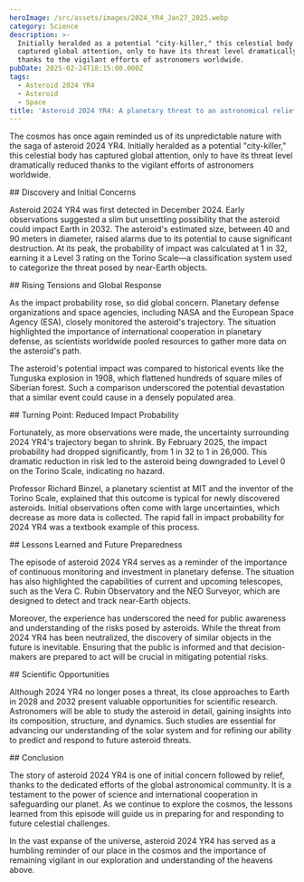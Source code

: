 ```yaml
---
heroImage: /src/assets/images/2024_YR4_Jan27_2025.webp
category: Science
description: >-
  Initially heralded as a potential "city-killer," this celestial body has
  captured global attention, only to have its threat level dramatically reduced
  thanks to the vigilant efforts of astronomers worldwide.
pubDate: 2025-02-24T18:15:00.000Z
tags:
  - Asteroid 2024 YR4
  - Asteroid
  - Space
title: 'Asteroid 2024 YR4: A planetary threat to an astronomical relief'
---
```


The cosmos has once again reminded us of its unpredictable nature with the saga of asteroid 2024 YR4. Initially heralded as a potential "city-killer," this celestial body has captured global attention, only to have its threat level dramatically reduced thanks to the vigilant efforts of astronomers worldwide.

\## Discovery and Initial Concerns

Asteroid 2024 YR4 was first detected in December 2024. Early observations suggested a slim but unsettling possibility that the asteroid could impact Earth in 2032. The asteroid's estimated size, between 40 and 90 meters in diameter, raised alarms due to its potential to cause significant destruction. At its peak, the probability of impact was calculated at 1 in 32, earning it a Level 3 rating on the Torino Scale—a classification system used to categorize the threat posed by near-Earth objects.

\## Rising Tensions and Global Response

As the impact probability rose, so did global concern. Planetary defense organizations and space agencies, including NASA and the European Space Agency (ESA), closely monitored the asteroid's trajectory. The situation highlighted the importance of international cooperation in planetary defense, as scientists worldwide pooled resources to gather more data on the asteroid's path.

The asteroid's potential impact was compared to historical events like the Tunguska explosion in 1908, which flattened hundreds of square miles of Siberian forest. Such a comparison underscored the potential devastation that a similar event could cause in a densely populated area.

\## Turning Point: Reduced Impact Probability

Fortunately, as more observations were made, the uncertainty surrounding 2024 YR4's trajectory began to shrink. By February 2025, the impact probability had dropped significantly, from 1 in 32 to 1 in 26,000. This dramatic reduction in risk led to the asteroid being downgraded to Level 0 on the Torino Scale, indicating no hazard.

Professor Richard Binzel, a planetary scientist at MIT and the inventor of the Torino Scale, explained that this outcome is typical for newly discovered asteroids. Initial observations often come with large uncertainties, which decrease as more data is collected. The rapid fall in impact probability for 2024 YR4 was a textbook example of this process.

\## Lessons Learned and Future Preparedness

The episode of asteroid 2024 YR4 serves as a reminder of the importance of continuous monitoring and investment in planetary defense. The situation has also highlighted the capabilities of current and upcoming telescopes, such as the Vera C. Rubin Observatory and the NEO Surveyor, which are designed to detect and track near-Earth objects.

Moreover, the experience has underscored the need for public awareness and understanding of the risks posed by asteroids. While the threat from 2024 YR4 has been neutralized, the discovery of similar objects in the future is inevitable. Ensuring that the public is informed and that decision-makers are prepared to act will be crucial in mitigating potential risks.

\## Scientific Opportunities

Although 2024 YR4 no longer poses a threat, its close approaches to Earth in 2028 and 2032 present valuable opportunities for scientific research. Astronomers will be able to study the asteroid in detail, gaining insights into its composition, structure, and dynamics. Such studies are essential for advancing our understanding of the solar system and for refining our ability to predict and respond to future asteroid threats.

\## Conclusion

The story of asteroid 2024 YR4 is one of initial concern followed by relief, thanks to the dedicated efforts of the global astronomical community. It is a testament to the power of science and international cooperation in safeguarding our planet. As we continue to explore the cosmos, the lessons learned from this episode will guide us in preparing for and responding to future celestial challenges.

In the vast expanse of the universe, asteroid 2024 YR4 has served as a humbling reminder of our place in the cosmos and the importance of remaining vigilant in our exploration and understanding of the heavens above.

